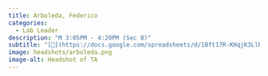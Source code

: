 ```yaml
---
title: Arboleda, Federico
categories: 
  - Lab Leader
description: "M 3:05PM - 4:20PM (Sec 8)"
subtitle: "[🔗](https://docs.google.com/spreadsheets/d/1Bft17R-KHqjK3LlK8aRUEQCGmtnFaH0BgVX830SysOE/edit?usp=sharing)"
image: headshots/arboleda.png
image-alt: Headshot of TA
---
```

